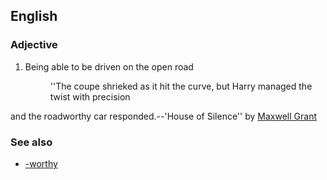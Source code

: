 ==English==

===Adjective===
#Being able to be driven on the open road
#:''The coupe shrieked as it hit the curve, but Harry managed the twist with precision
and the roadworthy car responded.'' --'''House of Silence'' by [[w:Maxwell Grant|Maxwell Grant]]

===See also===
*[[-worthy]]